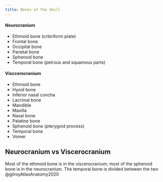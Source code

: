 ```yaml
---
title: Bones of the Skull
---
```


#### Neurocranium

- Ethmoid bone (cribriform plate)
- Frontal bone
- Occipital bone
- Parietal bone
- Sphenoid bone
- Temporal bone (petrous and squamous parts)

#### Visccerocranium

- Ethmoid bone
- Hyoid bone
- Inferior nasal concha
- Lacrimal bone
- Mandible
- Maxilla
- Nasal bone
- Palatine bone
- Sphenoid bone (pterygoid process)
- Temporal bone
- Vomer

::: {.callout-note collapse="true"}
# Neurocranium vs Viscerocranium
Most of the ethmoid bone is in the viscerocranium; most of the sphenoid bone is in the neurocranium. The temporal bone is divided between the two @gilroyAtlasAnatomy2020
:::